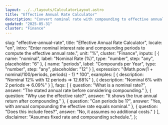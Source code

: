 ```yaml
---
layout: ../../layouts/CalculatorLayout.astro
title: "Effective Annual Rate Calculator"
description: "Convert nominal rate with compounding to effective annual rate."
updated: "2025-05-31"
cluster: "Finance"
---
```



  slug: "effective-annual-rate",
  title: "Effective Annual Rate Calculator",
  locale: "en",
  intro: "Enter nominal interest rate and compounding periods to compute the effective annual rate.",
  unit: "%",
  cluster: "Finance",
  inputs: [
    { name: "nominal", label: "Nominal Rate (%)", type: "number", step: "any", placeholder: "6" },
    { name: "periods", label: "Compounds per Year", type: "number", step: "any", placeholder: "12" }
  ],
  expression: "(Math.pow(1 + nominal/100/periods, periods) - 1) * 100",
  examples: [
    { description: "Nominal 12% with 12 periods ⇒ 12.68%" },
    { description: "Nominal 6% with 2 periods ⇒ 6.09%" }
  ],
  faqs: [
    { question: "What is a nominal rate?", answer: "The stated annual rate before considering compounding." },
    { question: "Why use the effective rate?", answer: "It shows the true annual return after compounding." },
    { question: "Can periods be 1?", answer: "Yes, with annual compounding the effective rate equals nominal." },
    { question: "Does this include fees?", answer: "No, it assumes no additional costs." }
  ],
  disclaimer: "Assumes fixed rate and compounding schedule.",
};

<Calculator schema={schema} />

